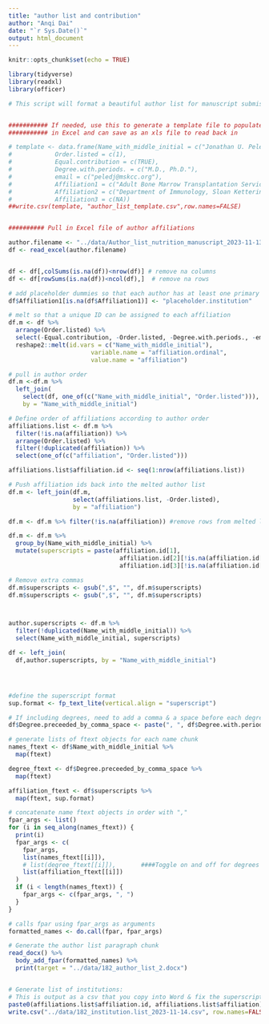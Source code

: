 ```yaml
---
title: "author list and contribution"
author: "Anqi Dai"
date: "`r Sys.Date()`"
output: html_document
---
```


```r
knitr::opts_chunk$set(echo = TRUE)
```

```r
library(tidyverse)
library(readxl)
library(officer)
```



```r

# This script will format a beautiful author list for manuscript submission


########### If needed, use this to generate a template file to populate manually
########### in Excel and can save as an xls file to read back in

# template <- data.frame(Name_with_middle_initial = c("Jonathan U. Peled"),
#            Order.listed = c(1),
#            Equal.contribution = c(TRUE), 
#            Degree.with.periods. = c("M.D., Ph.D."),
#            email = c("peledj@mskcc.org"),
#            Affiliation1 = c("Adult Bone Marrow Transplantation Service, Department of Medicine, Memorial Sloan Kettering Cancer Center, New York, NY, USA"),
#            Affiliation2 = c("Department of Immunology, Sloan Kettering Institute, Memorial Sloan Kettering Cancer Center, New York, NY, USA"),
#            Affiliation3 = c(NA))
##write.csv(template, "author_list_template.csv",row.names=FALSE)


########## Pull in Excel file of author affiliations

author.filename <- "../data/Author_list_nutrition_manuscript_2023-11-13.xlsx"
df <- read_excel(author.filename)


df <- df[,colSums(is.na(df))<nrow(df)] # remove na columns
df <- df[rowSums(is.na(df))<ncol(df),]  # remove na rows

# add placeholder dummies so that each author has at least one primary affiliation
df$Affiliation1[is.na(df$Affiliation1)] <- "placeholder.institution"

# melt so that a unique ID can be assigned to each affiliation
df.m <- df %>% 
  arrange(Order.listed) %>% 
  select(-Equal.contribution, -Order.listed, -Degree.with.periods., -email) %>%  #  remove extra columns
  reshape2::melt(id.vars = c("Name_with_middle_initial"),
                       variable.name = "affiliation.ordinal",
                       value.name = "affiliation")

# pull in author order
df.m <-df.m %>% 
  left_join(
    select(df, one_of(c("Name_with_middle_initial", "Order.listed"))),
    by = "Name_with_middle_initial") 

# Define order of affiliations according to author order
affiliations.list <- df.m %>% 
  filter(!is.na(affiliation)) %>% 
  arrange(Order.listed) %>% 
  filter(!duplicated(affiliation)) %>% 
  select(one_of(c("affiliation", "Order.listed")))

affiliations.list$affiliation.id <- seq(1:nrow(affiliations.list))

# Push affiliation ids back into the melted author list
df.m <- left_join(df.m, 
                  select(affiliations.list, -Order.listed),
                  by = "affiliation")

df.m <- df.m %>% filter(!is.na(affiliation)) #remove rows from melted list that have no secondary, tertiary affiliation

df.m <- df.m %>% 
  group_by(Name_with_middle_initial) %>% 
  mutate(superscripts = paste(affiliation.id[1], 
                               affiliation.id[2][!is.na(affiliation.id[2])], 
                               affiliation.id[3][!is.na(affiliation.id[3])],sep = ","))

# Remove extra commas
df.m$superscripts <- gsub(",$", "", df.m$superscripts)
df.m$superscripts <- gsub(",$", "", df.m$superscripts)



author.superscripts <- df.m %>% 
  filter(!duplicated(Name_with_middle_initial)) %>% 
  select(Name_with_middle_initial, superscripts)

df <- left_join(
  df,author.superscripts, by = "Name_with_middle_initial")




#define the superscript format
sup.format <- fp_text_lite(vertical.align = "superscript") 

# If including degrees, need to add a comma & a space before each degree
df$Degree.preceeded_by_comma_space <- paste(", ", df$Degree.with.periods.)

# generate lists of ftext objects for each name chunk
names_ftext <- df$Name_with_middle_initial %>%
  map(ftext)

degree_ftext <- df$Degree.preceeded_by_comma_space %>%
  map(ftext)

affiliation_ftext <- df$superscripts %>%
  map(ftext, sup.format)

# concatenate name ftext objects in order with ","
fpar_args <- list()
for (i in seq_along(names_ftext)) {
  print(i)
  fpar_args <- c(
    fpar_args,
    list(names_ftext[[i]]),
    # list(degree_ftext[[i]]),       ####Toggle on and off for degrees
    list(affiliation_ftext[[i]])
  )
  if (i < length(names_ftext)) {
    fpar_args <- c(fpar_args, ", ")
  }
}

# calls fpar using fpar_args as arguments
formatted_names <- do.call(fpar, fpar_args)

# Generate the author list paragraph chunk
read_docx() %>%
  body_add_fpar(formatted_names) %>%
  print(target = "../data/182_author_list_2.docx")


# Generate list of institutions: 
# This is output as a csv that you copy into Word & fix the superscripts in the affiliation list manually
paste0(affiliations.list$affiliation.id, affiliations.list$affiliation) %>%
write.csv("../data/182_institution.list_2023-11-14.csv", row.names=FALSE, col.names = F)

```

